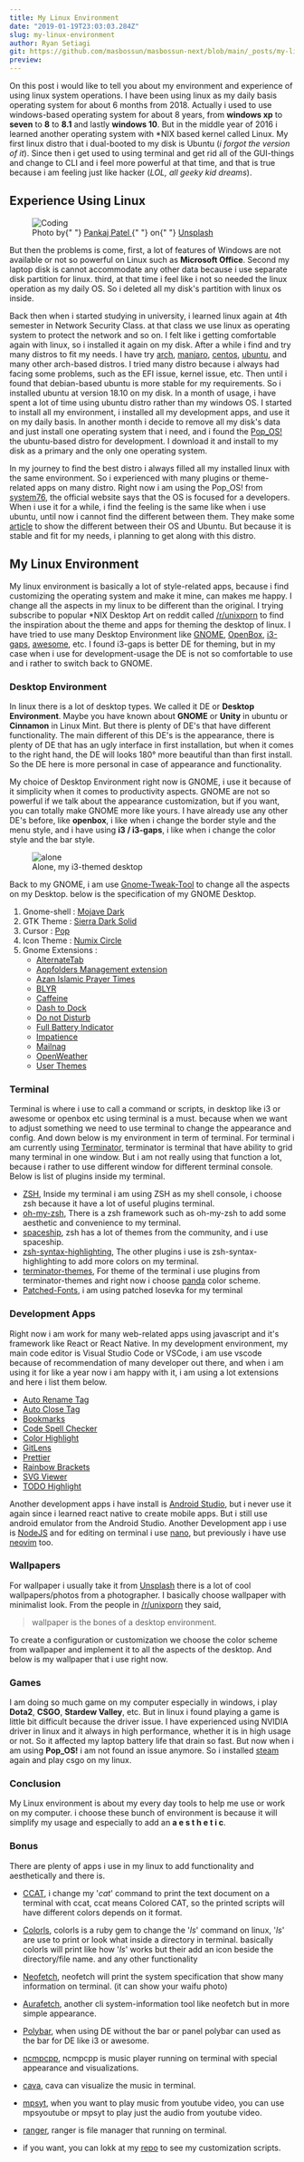 ```yaml
---
title: My Linux Environment
date: "2019-01-19T23:03:03.284Z"
slug: my-linux-environment
author: Ryan Setiagi
git: https://github.com/masbossun/masbossun-next/blob/main/_posts/my-linux-environment.mdx
preview:
---
```


On this post i would like to tell you about my environment and experience of using linux system operations. I have been using linux as my daily basis operating system for about 6 months from 2018. Actually i used to use windows-based operating system for about 8 years, from **windows xp** to **seven** to **8** to **8.1** and lastly **windows 10**. But in the middle year of 2016 i learned another operating system with \*NIX based kernel called Linux. My first linux distro that i dual-booted to my disk is Ubuntu (_i forgot the version of it_). Since then i get used to using terminal and get rid all of the GUI-things and change to CLI and i feel more powerful at that time, and that is true because i am feeling just like hacker (_LOL, all geeky kid dreams_).

## Experience Using Linux

<figure>
  <img
    src="https://images.unsplash.com/photo-1537884944318-390069bb8665?ixid=MnwxMjA3fDB8MHxwaG90by1wYWdlfHx8fGVufDB8fHx8&ixlib=rb-1.2.1&auto=format&fit=crop&w=1350&q=80"
    alt="Coding"
  />
  <figcaption>
    Photo by{" "}
    <a href="https://unsplash.com/@pankajpatel?utm_source=unsplash&utm_medium=referral&utm_content=creditCopyText">
      Pankaj Patel
    </a>{" "}
    on{" "}
    <a href="https://unsplash.com/s/photos/code?utm_source=unsplash&utm_medium=referral&utm_content=creditCopyText">
      Unsplash
    </a>
  </figcaption>
</figure>

But then the problems is come, first, a lot of features of Windows are not available or not so powerful on Linux such as **Microsoft Office**. Second my laptop disk is cannot accommodate any other data because i use separate disk partition for linux. third, at that time i feel like i not so needed the linux operation as my daily OS. So i deleted all my disk's partition with linux os inside.

Back then when i started studying in university, i learned linux again at 4th semester in Network Security Class. at that class we use linux as operating system to protect the network and so on. I felt like i getting comfortable again with linux, so i installed it again on my disk. After a while i find and try many distros to fit my needs. I have try [arch](https://archlinux.org/), [manjaro](https://manjaro.org/), [centos](https://centos.org/), [ubuntu](https://ubuntu.com/), and many other arch-based distros. I tried many distro because i always had facing some problems, such as the EFI issue, kernel issue, etc. Then until i found that debian-based ubuntu is more stable for my requirements. So i installed ubuntu at version 18.10 on my disk. In a month of usage, i have spent a lot of time using ubuntu distro rather than my windows OS. I started to install all my environment, i installed all my development apps, and use it on my daily basis. In another month i decide to remove all my disk's data and just install one operating system that i need, and i found the [Pop_OS!](https://system76.com/pop) the ubuntu-based distro for development. I download it and install to my disk as a primary and the only one operating system.

In my journey to find the best distro i always filled all my installed linux with the same environment. So i experienced with many plugins or theme-related apps on many distro. Right now i am using the Pop_OS! from [system76](https://system76.com), the official website says that the OS is focused for a developers. When i use it for a while, i find the feeling is the same like when i use ubuntu, until now i cannot find the different between them. They make some [article](https://pop.system76.com/docs/difference-between-pop-ubuntu/) to show the different between their OS and Ubuntu. But because it is stable and fit for my needs, i planning to get along with this distro.

## My Linux Environment

My linux environment is basically a lot of style-related apps, because i find customizing the operating system and make it mine, can makes me happy. I change all the aspects in my linux to be different than the original. I trying subscribe to popular \*NIX Desktop Art on reddit called [/r/unixporn](https://reddit.com/r/unixporn) to find the inspiration about the theme and apps for theming the desktop of linux. I have tried to use many Desktop Environment like [GNOME](https://www.gnome.org/), [OpenBox](http://openbox.org/wiki/Main_Page), [i3-gaps](https://github.com/Airblader/i3), [awesome](https://awesomewm.org/), etc. I found i3-gaps is better DE for theming, but in my case when i use for development-usage the DE is not so comfortable to use and i rather to switch back to GNOME.

### Desktop Environment

In linux there is a lot of desktop types. We called it DE or **Desktop Environment**. Maybe you have known about **GNOME** or **Unity** in ubuntu or **Cinnamon** in Linux Mint. But there is plenty of DE's that have different functionality. The main different of this DE's is the appearance, there is plenty of DE that has an ugly interface in first installation, but when it comes to the right hand, the DE will looks 180&#176; more beautiful than than first install. So the DE here is more personal in case of appearance and functionality.

My choice of Desktop Environment right now is GNOME, i use it because of it simplicity when it comes to productivity aspects. GNOME are not so powerful if we talk about the appearance customization, but if you want, you can totally make GNOME more like yours. I have already use any other DE's before, like **openbox**, i like when i change the border style and the menu style, and i have using **i3 / i3-gaps**, i like when i change the color style and the bar style.

<figure>
  <img
    src="https://github.com/masbossun/almighty-dotfiles/blob/master/alone/images/SS.png?raw=true"
    alt="alone"
  />
  <figcaption>Alone, my i3-themed desktop</figcaption>
</figure>

Back to my GNOME, i am use [Gnome-Tweak-Tool](https://wiki.gnome.org/action/show/Apps/Tweaks?action=show&redirect=GnomeTweakTool) to change all the aspects on my Desktop. below is the specification of my GNOME Desktop.

1. Gnome-shell : [Mojave Dark](https://www.gnome-look.org/p/1215571/)
2. GTK Theme : [Sierra Dark Solid]()
3. Cursor : [Pop]()
4. Icon Theme : [Numix Circle](https://github.com/numixproject/numix-icon-theme-circle)
5. Gnome Extensions :
   - [AlternateTab](https://extensions.gnome.org/extension/15/alternatetab/)
   - [Appfolders Management extension](https://extensions.gnome.org/extension/1217/appfolders-manager/)
   - [Azan Islamic Prayer Times](https://extensions.gnome.org/extension/1344/azan/)
   - [BLYR](https://extensions.gnome.org/extension/1251/blyr/)
   - [Caffeine](https://extensions.gnome.org/extension/517/caffeine/)
   - [Dash to Dock](https://extensions.gnome.org/extension/307/dash-to-dock/)
   - [Do not Disturb](https://extensions.gnome.org/extension/1480/do-not-disturb/)
   - [Full Battery Indicator](https://extensions.gnome.org/extension/1466/full-battery-indicator/)
   - [Impatience](https://extensions.gnome.org/extension/277/impatience/)
   - [Mailnag](https://extensions.gnome.org/extension/886/mailnag/)
   - [OpenWeather](https://extensions.gnome.org/extension/750/openweather/)
   - [User Themes](https://extensions.gnome.org/extension/19/user-themes/)

### Terminal

Terminal is where i use to call a command or scripts, in desktop like i3 or awesome or openbox etc using terminal is a must. because when we want to adjust something we need to use terminal to change the appearance and config. And down below is my environment in term of terminal.
For terminal i am currently using [Terminator](https://gnometerminator.blogspot.com/p/introduction.html), terminator is terminal that have ability to grid many terminal in one window. But i am not really using that function a lot, because i rather to use different window for different terminal console. Below is list of plugins inside my terminal.

- [ZSH](http://www.zsh.org/),
  Inside my terminal i am using ZSH as my shell console, i choose zsh because it have a lot of useful plugins terminal.
- [oh-my-zsh](https://ohmyz.sh/),
  There is a zsh framework such as oh-my-zsh to add some aesthetic and convenience to my terminal.
- [spaceship](https://github.com/denysdovhan/spaceship-prompt),
  zsh has a lot of themes from the community, and i use spaceship.
- [zsh-syntax-highlighting](https://github.com/zsh-users/zsh-syntax-highlighting),
  The other plugins i use is zsh-syntax-highlighting to add more colors on my terminal.
- [terminator-themes](https://github.com/EliverLara/terminator-themes),
  For theme of the terminal i use plugins from terminator-themes and right now i choose [panda](https://panda.siamak.work/) color scheme.
- [Patched-Fonts](https://github.com/ryanoasis/nerd-fonts/blob/master/readme.md),
  i am using patched Iosevka for my terminal

### Development Apps

Right now i am work for many web-related apps using javascript and it's framework like React or React Native. In my development environment, my main code editor is Visual Studio Code or VSCode, i am use vscode because of recommendation of many developer out there, and when i am using it for like a year now i am happy with it, i am using a lot extensions and here i list them below.

- [Auto Rename Tag](https://marketplace.visualstudio.com/items?itemName=formulahendry.auto-rename-tag)
- [Auto Close Tag](https://marketplace.visualstudio.com/items?itemName=formulahendry.auto-close-tag)
- [Bookmarks](https://marketplace.visualstudio.com/items?itemName=alefragnani.bookmarks)
- [Code Spell Checker](https://marketplace.visualstudio.com/items?itemName=streetsidesoftware.code-spell-checker)
- [Color Highlight](https://marketplace.visualstudio.com/items?itemName=naumovs.color-highlight)
- [GitLens](https://marketplace.visualstudio.com/items?itemName=eamodio.gitlens)
- [Prettier](https://marketplace.visualstudio.com/items?itemName=esbenp.prettier-vscode)
- [Rainbow Brackets](https://marketplace.visualstudio.com/items?itemName=2gua.rainbow-brackets)
- [SVG Viewer](https://marketplace.visualstudio.com/items?itemName=cssho.vscode-svgviewer)
- [TODO Highlight](https://marketplace.visualstudio.com/items?itemName=wayou.vscode-todo-highlight)

Another development apps i have install is [Android Studio](https://developer.android.com/studio/), but i never use it again since i learned react native to create mobile apps. But i still use android emulator from the Android Studio. Another Development app i use is [NodeJS](https://nodejs.org/en/) and for editing on terminal i use [nano](https://www.nano-editor.org/), but previously i have use [neovim](https://neovim.io/) too.

### Wallpapers

For wallpaper i usually take it from [Unsplash](https://unsplash.com) there is a lot of cool wallpapers/photos from a photographer. I basically choose wallpaper with minimalist look. From the people in [/r/unixporn](https://reddit.com/r/unixporn) they said,

> wallpaper is the bones of a desktop environment.

To create a configuration or customization we choose the color scheme from wallpaper and implement it to all the aspects of the desktop. And below is my wallpaper that i use right now.

### Games

I am doing so much game on my computer especially in windows, i play **Dota2**, **CSGO**, **Stardew Valley**, etc. But in linux i found playing a game is little bit difficult because the driver issue. I have experienced using NVIDIA driver in linux and it always in high performance, whether it is in high usage or not. So it affected my laptop battery life that drain so fast. But now when i am using **Pop_OS!** i am not found an issue anymore. So i installed [steam](https://store.steampowered.com/) again and play csgo on my linux.

### Conclusion

My Linux environment is about my every day tools to help me use or work on my computer. i choose these bunch of environment is because it will simplify my usage and especially to add an **a e s t h e t i c**.

### Bonus

There are plenty of apps i use in my linux to add functionality and aesthetically and there is.

- [CCAT](https://github.com/jingweno/ccat), i change my '_cat_' command to print the text document on a terminal with ccat, ccat means Colored CAT, so the printed scripts will have different colors depends on it format.

- [Colorls](https://github.com/athityakumar/colorls), colorls is a ruby gem to change the '_ls_' command on linux, '_ls_' are use to print or look what inside a directory in terminal. basically colorls will print like how '_ls_' works but their add an icon beside the directory/file name. and any other functionality

- [Neofetch](https://github.com/dylanaraps/neofetch), neofetch will print the system specification that show many information on terminal. (it can show your waifu photo)

- [Aurafetch](https://gitlab.com/LionessAlana/aurafetch), another cli system-information tool like neofetch but in more simple appearance.

- [Polybar](https://github.com/jaagr/polybar), when using DE without the bar or panel polybar can used as the bar for DE like i3 or awesome.

- [ncmpcpp](https://rybczak.net/ncmpcpp/), ncmpcpp is music player running on terminal with special appearance and visualizations.

- [cava](https://github.com/karlstav/cava), cava can visualize the music in terminal.

- [mpsyt](https://github.com/mps-youtube/mps-youtube), when you want to play music from youtube video, you can use mpsyoutube or mpsyt to play just the audio from youtube video.

- [ranger](https://github.com/ranger/ranger), ranger is file manager that running on terminal.

- if you want, you can lokk at my [repo](https://github.com/masbossun/almighty-dotfiles) to see my customization scripts.
